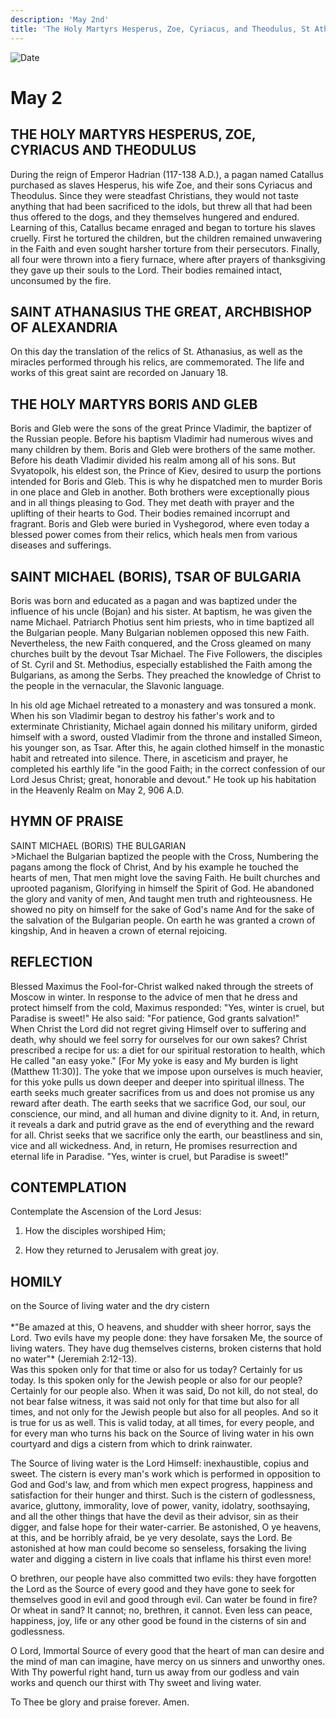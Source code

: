 ```yaml
---
description: 'May 2nd'
title: 'The Holy Martyrs Hesperus, Zoe, Cyriacus, and Theodulus, St Athanasius the Great, Holy Martyrs Boris and Gleb, St Michael, Tsar of Bulgaria'
---
```


<CustomPaginator />
<RunningHead />

<Image src="/title-imprint.png" height={68} width={50} alt="Date" className="title-imprint"/>

# <div id="date">May <Image className="four-dot" src="/four-dot.png" height={15} width={15} alt="" />2</div>

## THE HOLY MARTYRS HESPERUS, ZOE, CYRIACUS AND THEODULUS

During the reign of Emperor Hadrian (117-138 A.D.), a pagan named Catallus purchased as slaves Hesperus, his wife Zoe, and their sons Cyriacus and Theodulus. Since they were steadfast Christians, they would not taste anything that had been sacrificed to the idols, but threw all that had been thus offered to the dogs, and they themselves hungered and endured. Learning of this, Catallus became enraged and began to torture his slaves cruelly. First he tortured the children, but the children remained unwavering in the Faith and even sought harsher torture from their persecutors. Finally, all four were thrown into a fiery furnace, where after prayers of thanksgiving they gave up their souls to the Lord. Their bodies remained intact, unconsumed by the fire.

## SAINT ATHANASIUS THE GREAT, ARCHBISHOP OF ALEXANDRIA

On this day the translation of the relics of St. Athanasius, as well as the miracles performed through his relics, are commemorated. The life and works of this great saint are recorded on January 18.

## THE HOLY MARTYRS BORIS AND GLEB

Boris and Gleb were the sons of the great Prince Vladimir, the baptizer of the Russian people. Before his baptism Vladimir had numerous wives and many children by them. Boris and Gleb were brothers of the same mother. Before his death Vladimir divided his realm among all of his sons. But Svyatopolk, his eldest son, the Prince of Kiev, desired to usurp the portions intended for Boris and Gleb. This is why he dispatched men to murder Boris in one place and Gleb in another. Both brothers were exceptionally pious and in all things pleasing to God. They met death with prayer and the uplifting of their hearts to God. Their bodies remained incorrupt and fragrant. Boris and Gleb were buried in Vyshegorod, where even today a blessed power comes from their relics, which heals men from various diseases and sufferings.

## SAINT MICHAEL (BORIS), TSAR OF BULGARIA

Boris was born and educated as a pagan and was baptized under the influence of his uncle (Bojan) and his sister. At baptism, he was given the name Michael. Patriarch Photius sent him priests, who in time baptized all the Bulgarian people. Many Bulgarian noblemen opposed this new Faith.  Nevertheless, the new Faith conquered, and the Cross gleamed on many churches built by the devout Tsar Michael. The Five Followers, the disciples of St. Cyril and St. Methodius, especially established the Faith among the Bulgarians, as among the Serbs. They preached the knowledge of Christ to the people in the vernacular, the Slavonic language.

In his old age Michael retreated to a monastery and was tonsured a monk. When his son Vladimir began to destroy his father's work and to exterminate Christianity, Michael again donned his military uniform, girded himself with a sword, ousted Vladimir from the throne and installed Simeon, his younger son, as Tsar. After this, he again clothed himself in the monastic habit and retreated into silence. There, in asceticism and prayer, he completed his earthly life "in the good Faith; in the correct confession of our Lord Jesus Christ; great, honorable and devout." He took up his habitation in the Heavenly Realm on May 2, 906 A.D.


## HYMN OF PRAISE
<div style={{textAlign:'center', color:'crimson', fontWeight:'bold'}}>
SAINT MICHAEL (BORIS) THE BULGARIAN
</div>
>Michael the Bulgarian baptized the people with the Cross,  
Numbering the pagans among the flock of Christ,  
And by his example he touched the hearts of men,  
That men might love the saving Faith.  
He built churches and uprooted paganism,  
Glorifying in himself the Spirit of God.  
He abandoned the glory and vanity of men,  
And taught men truth and righteousness.  
He showed no pity on himself for the sake of God's name  
And for the sake of the salvation of the Bulgarian people.  
On earth he was granted a crown of kingship,  
And in heaven a crown of eternal rejoicing.  


## REFLECTION

Blessed Maximus the Fool-for-Christ walked naked through the streets of Moscow in winter. In response to the advice of men that he dress and protect himself from the cold, Maximus responded: "Yes, winter is cruel, but Paradise is sweet!" He also said: "For patience, God grants salvation!" When Christ the Lord did not regret giving Himself over to suffering and death, why should we feel sorry for ourselves for our own sakes? Christ prescribed a recipe for us: a diet for our spiritual restoration to health, which He called "an easy yoke." [For My yoke is easy and My burden is light (Matthew 11:30)]. The yoke that we impose upon ourselves is much heavier, for this yoke pulls us down deeper and deeper into spiritual illness. The earth seeks much greater sacrifices from us and does not promise us any reward after death. The earth seeks that we sacrifice God, our soul, our conscience, our mind, and all human and divine dignity to it. And, in return, it reveals a dark and putrid grave as the end of everything and the reward for all. Christ seeks that we sacrifice only the earth, our beastliness and sin, vice and all wickedness. And, in return, He promises resurrection and eternal life in Paradise. "Yes, winter is cruel, but Paradise is sweet!"


## CONTEMPLATION

Contemplate the Ascension of the Lord Jesus:

1. How the disciples worshiped Him;

2. How they returned to Jerusalem with great joy.


## HOMILY
<div style={{textAlign:'center', color:'crimson', fontWeight:'bold'}}>
on the Source of living water and the dry cistern
</div><br />
<div style={{textAlign:'right'}}>
*"Be amazed at this, O heavens, and shudder with sheer horror, says the Lord. Two evils have my people done: they have forsaken Me, the source of living waters. They have dug themselves cisterns, broken cisterns that hold no water"* (Jeremiah 2:12-13).
</div>
Was this spoken only for that time or also for us today? Certainly for us today. Is this spoken only for the Jewish people or also for our people? Certainly for our people also. When it was said, Do not kill, do not steal, do not bear false witness, it was said not only for that time but also for all times, and not only for the Jewish people but also for all peoples. And so it is true for us as well. This is valid today, at all times, for every people, and for every man who turns his back on the Source of living water in his own courtyard and digs a cistern from which to drink rainwater.

The Source of living water is the Lord Himself: inexhaustible, copius and sweet. The cistern is every man's work which is performed in opposition to God and God's law, and from which men expect progress, happiness and satisfaction for their hunger and thirst. Such is the cistern of godlessness, avarice, gluttony, immorality, love of power, vanity, idolatry, soothsaying, and all the other things that have the devil as their advisor, sin as their digger, and false hope for their water-carrier. Be astonished, O ye heavens, at this, and be horribly afraid, be ye very desolate, says the Lord. Be astonished at how man could become so senseless, forsaking the living water and digging a cistern in live coals that inflame his thirst even more!

O brethren, our people have also committed two evils: they have forgotten the Lord as the Source of every good and they have gone to seek for themselves good in evil and good through evil. Can water be found in fire? Or wheat in sand? It cannot; no, brethren, it cannot. Even less can peace, happiness, joy, life or any other good be found in the cisterns of sin and godlessness.

O Lord, Immortal Source of every good that the heart of man can desire and the mind of man can imagine, have mercy on us sinners and unworthy ones. With Thy powerful right hand, turn us away from our godless and vain works and quench our thirst with Thy sweet and living water.

To Thee be glory and praise forever. Amen.

